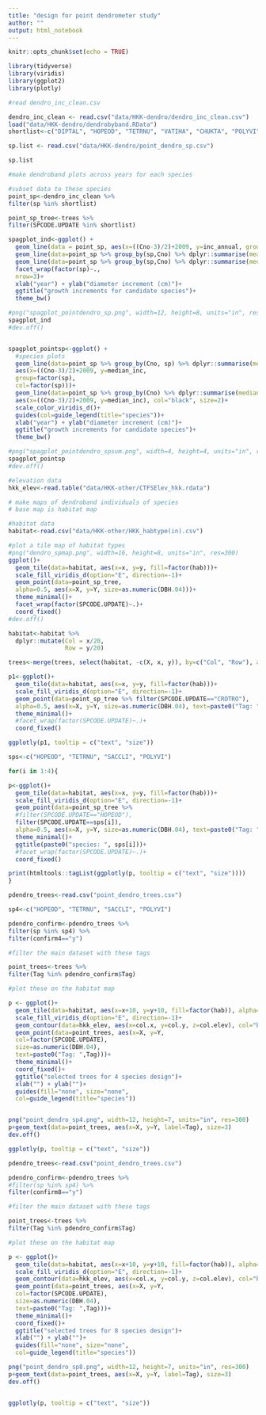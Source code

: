 ```yaml
---
title: "design for point dendrometer study"
author: ""
output: html_notebook
---
```


```r
knitr::opts_chunk$set(echo = TRUE)

```
```r
library(tidyverse)
library(viridis)
library(ggplot2)
library(plotly)
```

```r

#read dendro_inc_clean.csv

dendro_inc_clean <- read.csv("data/HKK-dendro/dendro_inc_clean.csv")
load("data/HKK-dendro/dendrobyband.RData")
shortlist<-c("DIPTAL", "HOPEOD", "TETRNU", "VATIHA", "CHUKTA", "POLYVI", "DIOSWI", "CROTRO", "SACCLI", "LAGETO", "GARUPI", "AFZEXY")

sp.list <- read.csv("data/HKK-dendro/point_dendro_sp.csv")

sp.list
```
```r

#make dendroband plots across years for each species

#subset data to these species
point_sp<-dendro_inc_clean %>%
filter(sp %in% shortlist)

point_sp_tree<-trees %>%
filter(SPCODE.UPDATE %in% shortlist)

spagplot_ind<-ggplot() +
  geom_line(data = point_sp, aes(x=((Cno-3)/2)+2009, y=inc_annual, group=Tag), alpha=0.5) +
  geom_line(data=point_sp %>% group_by(sp,Cno) %>% dplyr::summarise(mean_inc=mean(inc_annual, na.rm=T)), aes(x=((Cno-3)/2)+2009, y=mean_inc), col="red")+
  geom_line(data=point_sp %>% group_by(sp,Cno) %>% dplyr::summarise(median_inc=median(inc_annual, na.rm=T)), aes(x=((Cno-3)/2)+2009, y=median_inc), col="blue")+
  facet_wrap(factor(sp)~., 
  nrow=3)+
  xlab("year") + ylab("diameter increment (cm)")+
  ggtitle("growth increments for candidate species")+
  theme_bw()

#png("spagplot_pointdendro_sp.png", width=12, height=8, units="in", res=300)
spagplot_ind
#dev.off()


spagplot_pointsp<-ggplot() +
  #species plots
  geom_line(data=point_sp %>% group_by(Cno, sp) %>% dplyr::summarise(median_inc=median(inc_annual, na.rm=T)), 
  aes(x=((Cno-3)/2)+2009, y=median_inc, 
  group=factor(sp), 
  col=factor(sp)))+
  geom_line(data=point_sp %>% group_by(Cno) %>% dplyr::summarise(median_inc=median(inc_annual, na.rm=T)), 
  aes(x=((Cno-3)/2)+2009, y=median_inc), col="black", size=2)+
  scale_color_viridis_d()+
  guides(col=guide_legend(title="species"))+
  xlab("year") + ylab("diameter increment (cm)")+
  ggtitle("growth increments for candidate species")+
  theme_bw()

#png("spagplot_pointdendro_spsum.png", width=4, height=4, units="in", res=300)
spagplot_pointsp
#dev.off()

```
```r
#elevation data
hkk_elev<-read.table("data/HKK-other/CTFSElev_hkk.rdata")


```

```r
# make maps of dendroband individuals of species
# base map is habitat map

#habitat data
habitat<-read.csv("data/HKK-other/HKK_habtype(in).csv")

#plot a tile map of habitat types
#png("dendro_spmap.png", width=16, height=8, units="in", res=300)
ggplot()+
  geom_tile(data=habitat, aes(x=x, y=y, fill=factor(hab)))+
  scale_fill_viridis_d(option="E", direction=-1)+
  geom_point(data=point_sp_tree,
  alpha=0.5, aes(x=X, y=Y, size=as.numeric(DBH.04)))+
  theme_minimal()+
  facet_wrap(factor(SPCODE.UPDATE)~.)+
  coord_fixed()
#dev.off()

habitat<-habitat %>%
  dplyr::mutate(Col = x/20,
                Row = y/20)

trees<-merge(trees, select(habitat, -c(X, x, y)), by=c("Col", "Row"), all.x=T)


```

```r

p1<-ggplot()+
  geom_tile(data=habitat, aes(x=x, y=y, fill=factor(hab)))+
  scale_fill_viridis_d(option="E", direction=-1)+
  geom_point(data=point_sp_tree %>% filter(SPCODE.UPDATE=="CROTRO"),
  alpha=0.5, aes(x=X, y=Y, size=as.numeric(DBH.04), text=paste0("Tag: ",Tag)))+
  theme_minimal()+
  #facet_wrap(factor(SPCODE.UPDATE)~.)+
  coord_fixed()

ggplotly(p1, tooltip = c("text", "size"))

sps<-c("HOPEOD", "TETRNU", "SACCLI", "POLYVI")

for(i in 1:4){

p<-ggplot()+
  geom_tile(data=habitat, aes(x=x, y=y, fill=factor(hab)))+
  scale_fill_viridis_d(option="E", direction=-1)+
  geom_point(data=point_sp_tree %>% 
  #filter(SPCODE.UPDATE=="HOPEOD"),
  filter(SPCODE.UPDATE==sps[i]),
  alpha=0.5, aes(x=X, y=Y, size=as.numeric(DBH.04), text=paste0("Tag: ",Tag)))+
  theme_minimal()+
  ggtitle(paste0("species: ", sps[i]))+
  #facet_wrap(factor(SPCODE.UPDATE)~.)+
  coord_fixed()

print(htmltools::tagList(ggplotly(p, tooltip = c("text", "size"))))
}

```

```r

pdendro_trees<-read.csv("point_dendro_trees.csv")

sp4<-c("HOPEOD", "TETRNU", "SACCLI", "POLYVI")

pdendro_confirm<-pdendro_trees %>%
filter(sp %in% sp4) %>%
filter(confirm4=="y") 

#filter the main dataset with these tags

point_trees<-trees %>%
filter(Tag %in% pdendro_confirm$Tag)

#plot these on the habitat map

p <- ggplot()+
  geom_tile(data=habitat, aes(x=x+10, y=y+10, fill=factor(hab)), alpha=0.5)+
  scale_fill_viridis_d(option="E", direction=-1)+
  geom_contour(data=hkk_elev, aes(x=col.x, y=col.y, z=col.elev), col="black")+
  geom_point(data=point_trees, aes(x=X, y=Y, 
  col=factor(SPCODE.UPDATE),
  size=as.numeric(DBH.04), 
  text=paste0("Tag: ",Tag)))+
  theme_minimal()+
  coord_fixed()+
  ggtitle("selected trees for 4 species design")+
  xlab("") + ylab("")+
  guides(fill="none", size="none",
  col=guide_legend(title="species"))


png("point_dendro_sp4.png", width=12, height=7, units="in", res=300)
p+geom_text(data=point_trees, aes(x=X, y=Y, label=Tag), size=3)
dev.off()

ggplotly(p, tooltip = c("text", "size"))

```

```r

pdendro_trees<-read.csv("point_dendro_trees.csv")

pdendro_confirm<-pdendro_trees %>%
#filter(sp %in% sp4) %>%
filter(confirm8=="y") 

#filter the main dataset with these tags

point_trees<-trees %>%
filter(Tag %in% pdendro_confirm$Tag)

#plot these on the habitat map

p <- ggplot()+
  geom_tile(data=habitat, aes(x=x+10, y=y+10, fill=factor(hab)), alpha=0.5)+
  scale_fill_viridis_d(option="E", direction=-1)+
  geom_contour(data=hkk_elev, aes(x=col.x, y=col.y, z=col.elev), col="black")+
  geom_point(data=point_trees, aes(x=X, y=Y, 
  col=factor(SPCODE.UPDATE),
  size=as.numeric(DBH.04), 
  text=paste0("Tag: ",Tag)))+
  theme_minimal()+
  coord_fixed()+
  ggtitle("selected trees for 8 species design")+
  xlab("") + ylab("")+
  guides(fill="none", size="none",
  col=guide_legend(title="species"))

png("point_dendro_sp8.png", width=12, height=7, units="in", res=300)
p+geom_text(data=point_trees, aes(x=X, y=Y, label=Tag), size=3)
dev.off()


ggplotly(p, tooltip = c("text", "size"))

```
